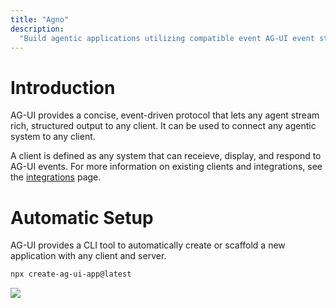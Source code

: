 ```yaml
---
title: "Agno"
description:
  "Build agentic applications utilizing compatible event AG-UI event streams"
---
```


# Introduction

AG-UI provides a concise, event-driven protocol that lets any agent stream rich,
structured output to any client. It can be used to connect any agentic system to
any client.

A client is defined as any system that can receieve, display, and respond to 
AG-UI events. For more information on existing clients and integrations, see
the [integrations](/integrations) page.

# Automatic Setup
AG-UI provides a CLI tool to automatically create or scaffold a new application with any client and server.

```sh
npx create-ag-ui-app@latest
```

<img
  className="w-full rounded-3xl mx-auto"
  src="https://copilotkit-public-assets.s3.us-east-1.amazonaws.com/docs/ag-ui/quickstart.gif"
/>

